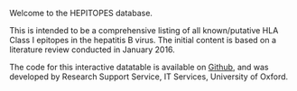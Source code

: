 <p>Welcome to the HEPITOPES database.</p>

<p>This is intended to be a comprehensive listing of all known/putative HLA Class I epitopes in the hepatitis B virus. The initial content is based on a literature review conducted in January 2016.</p>
<p></p>

<p>The code for this interactive datatable is available on <a href='https://github.com/ox-it/Live-Data_Case-Studies/tree/gh-pages/2016/PhilippaMatthews'>Github</a>, and was developed by Research Support Service, IT Services, University of Oxford.</p>